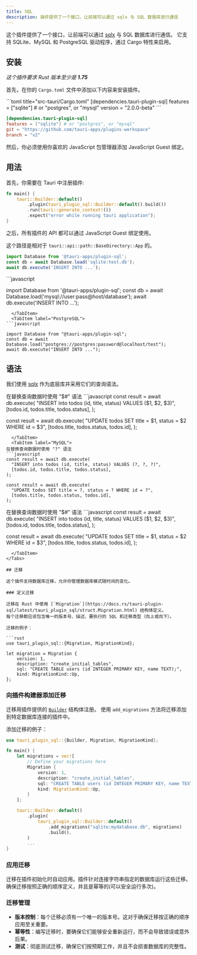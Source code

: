 ```yaml
---
title: SQL
description: 插件提供了一个接口，让前端可以通过 sqlx 与 SQL 数据库进行通信
---
```



<PluginLinks plugin="sql" />

这个插件提供了一个接口，让前端可以通过 [sqlx](https：//github.com/launchbadge/sqlx) 与 SQL 数据库进行通信。
它支持 SQLite、MySQL 和 PostgreSQL 驱动程序，通过 Cargo 特性来启用。

## 安装

_这个插件要求 Rust 版本至少是  **1.75**_

首先，在你的 `Cargo.toml` 文件中添加以下内容来安装插件。

<Tabs>
  <TabItem label="crates.io">
```toml title="src-tauri/Cargo.toml"
[dependencies.tauri-plugin-sql]
features = ["sqlite"] # or "postgres", or "mysql"
version = "2.0.0-beta"
```
  </TabItem>
  <TabItem label="Git">

```toml title="src-tauri/Cargo.toml"
[dependencies.tauri-plugin-sql]
features = ["sqlite"] # or "postgres", or "mysql"
git = "https://github.com/tauri-apps/plugins-workspace"
branch = "v2"
```

  </TabItem>
</Tabs>

然后，你必须使用你喜欢的 JavaScript 包管理器添加 JavaScript Guest 绑定。

<Tabs>
	<TabItem label="npm.io">
		<CommandTabs
			npm="npm add @tauri-apps/plugin-sql"
			yarn="yarn add @tauri-apps/plugin-sql"
			pnpm="pnpm add @tauri-apps/plugin-sql"
		/>
	</TabItem>
	<TabItem label="Git">
		<CommandTabs
			npm="npm add https://github.com/tauri-apps/tauri-plugin-sql#v2"
			yarn="yarn add https://github.com/tauri-apps/tauri-plugin-sql#v2"
			pnpm="pnpm add https://github.com/tauri-apps/tauri-plugin-sql#v2"
		/>
	</TabItem>
</Tabs>

## 用法

首先，你需要在 Tauri 中注册插件:

```rust title="src-tauri/src/main.rs" ins={3}
fn main() {
    tauri::Builder::default()
        .plugin(tauri_plugin_sql::Builder::default().build())
        .run(tauri::generate_context!())
        .expect("error while running tauri application");
}
```

之后，所有插件的 API 都可以通过 JavaScript Guest 绑定使用。

<Tabs>
  <TabItem label="SQLite">

这个路径是相对于 `tauri::api::path::BaseDirectory::App` 的。

```javascript
import Database from '@tauri-apps/plugin-sql';
const db = await Database.load('sqlite:test.db');
await db.execute('INSERT INTO ...');
```

  </TabItem>
  <TabItem label="MySQL">
```javascript

import Database from '@tauri-apps/plugin-sql';
const db = await Database.load('mysql://user:pass@host/database');
await db.execute('INSERT INTO ...');

````
  </TabItem>
  <TabItem label="PostgreSQL">
```javascript

import Database from "@tauri-apps/plugin-sql";
const db = await Database.load("postgres://postgres:password@localhost/test");
await db.execute("INSERT INTO ...");

````

  </TabItem>
</Tabs>

## 语法

我们使用 [sqlx](https://docs.rs/sqlx/latest/sqlx/) 作为底层库并采用它们的查询语法。

<Tabs>
  <TabItem label="SQLite">
在替换查询数据时使用 "$#" 语法
```javascript
const result = await db.execute(
  "INSERT into todos (id, title, status) VALUES ($1, $2, $3)",
  [todos.id, todos.title, todos.status],
);

const result = await db.execute(
"UPDATE todos SET title = $1, status = $2 WHERE id = $3",
[todos.title, todos.status, todos.id],
);

````
  </TabItem>
  <TabItem label="MySQL">
在替换查询数据时使用 "?" 语法
```javascript
const result = await db.execute(
  "INSERT into todos (id, title, status) VALUES (?, ?, ?)",
  [todos.id, todos.title, todos.status],
);

const result = await db.execute(
  "UPDATE todos SET title = ?, status = ? WHERE id = ?",
  [todos.title, todos.status, todos.id],
);
````

  </TabItem>
  <TabItem label="PostgreSQL">
在替换查询数据时使用 "$#" 语法
```javascript
const result = await db.execute(
  "INSERT into todos (id, title, status) VALUES ($1, $2, $3)",
  [todos.id, todos.title, todos.status],
);

const result = await db.execute(
"UPDATE todos SET title = $1, status = $2 WHERE id = $3",
[todos.title, todos.status, todos.id],
);

````
  </TabItem>
</Tabs>

## 迁移

这个插件支持数据库迁移，允许你管理数据库模式随时间的变化。

### 定义迁移

迁移在 Rust 中使用 [`Migration`](https://docs.rs/tauri-plugin-sql/latest/tauri_plugin_sql/struct.Migration.html) 结构体定义。
每个迁移都应该包含唯一的版本号、描述、要执行的 SQL 和迁移类型（向上或向下）。

迁移的例子：

```rust
use tauri_plugin_sql::{Migration, MigrationKind};

let migration = Migration {
    version: 1,
    description: "create_initial_tables",
    sql: "CREATE TABLE users (id INTEGER PRIMARY KEY, name TEXT);",
    kind: MigrationKind::Up,
};
````

### 向插件构建器添加迁移

迁移用插件提供的 [`Builder`](https://docs.rs/tauri-plugin-sql/latest/tauri_plugin_sql/struct.Builder.html) 结构体注册。
使用 `add_migrations` 方法将迁移添加到特定数据库连接的插件中。

添加迁移的例子：

```rust title="src-tauri/src/main.rs" {1} {6-11} {17}
use tauri_plugin_sql::{Builder, Migration, MigrationKind};

fn main() {
    let migrations = vec![
        // Define your migrations here
        Migration {
            version: 1,
            description: "create_initial_tables",
            sql: "CREATE TABLE users (id INTEGER PRIMARY KEY, name TEXT);",
            kind: MigrationKind::Up,
        }
    ];

    tauri::Builder::default()
        .plugin(
            tauri_plugin_sql::Builder::default()
                .add_migrations("sqlite:mydatabase.db", migrations)
                .build(),
        )
        ...
}
```

### 应用迁移

迁移在插件初始化时自动应用。插件针对连接字符串指定的数据库运行这些迁移。确保迁移按照正确的顺序定义，并且是幂等的(可以安全运行多次)。

### 迁移管理

- **版本控制**：每个迁移必须有一个唯一的版本号。这对于确保迁移按正确的顺序应用至关重要。
- **幂等性**：编写迁移时，要确保它们能够安全重新运行，而不会导致错误或意外后果。
- **测试**：彻底测试迁移，确保它们按预期工作，并且不会损害数据库的完整性。
